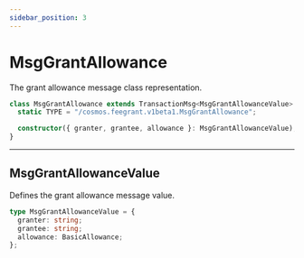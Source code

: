 ```yaml
---
sidebar_position: 3
---
```


# MsgGrantAllowance

The grant allowance message class representation.

```ts
class MsgGrantAllowance extends TransactionMsg<MsgGrantAllowanceValue> {
  static TYPE = "/cosmos.feegrant.v1beta1.MsgGrantAllowance";

  constructor({ granter, grantee, allowance }: MsgGrantAllowanceValue);
}
```

---

## MsgGrantAllowanceValue

Defines the grant allowance message value.

```ts
type MsgGrantAllowanceValue = {
  granter: string;
  grantee: string;
  allowance: BasicAllowance;
};
```
